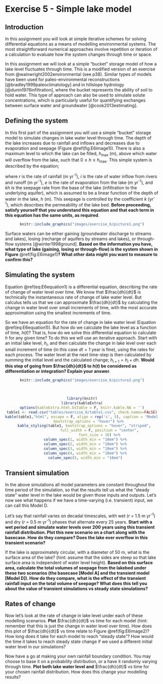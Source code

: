 # Exercise 5 - Simple lake model {#E6_1 .unnumbered}

## Introduction {#E6_2 .unnumbered}

In this assignment you will look at simple iterative schemes for solving differential equations as a means of modelling environmental systems. The most straightforward numerical approaches involve repetition or iteration of a calculation to evaluate how the system changes through time or space.

In this assignment we will look at a simple "bucket" storage model of how a lake level fluctuates through time. This is a modified version of an exercise from @wainwright2002environmental (see p38). Similar types of models have been used for paleo-environmental reconstructions [@bradley1999paleoclimatology] and in hillslope hydrology [@dunin1976infiltration], where the bucket represents the ability of soil to hold water. This type of approach can also be used to simulate solute concentrations, which is particularly useful for quantifying exchanges between surface water and groundwater [@cook2013estimating].

## Defining the system {#E6_3 .unnumbered}

In this first part of the assignment you will use a simple "bucket" storage model to simulate changes in lake water level through time. The depth of the lake increases due to rainfall and inflows and decreases due to evaporation and seepage (Figure \@ref(fig:E6image1)). There is also a maximum level to which the lake can be filled, $h_{\text{max}}$ (m), above which water will overflow from the lake, such that $0\le h\le h_{\text{max}}$. This simple system is described by the equation;

```{=tex}
\begin{equation}
\frac{dh}{dt}= r+i-e-kh
(\#eq:E6equation1)
\end{equation}
```
where $r$ is the rate of rainfall (m yr^-1^), $i$ is the rate of water inflow from rivers and runoff (m yr^-1^), $e$ is the rate of evaporation from the lake (m yr^-1^), and $kh$ is the seepage rate from the base of the lake (infiltration to the underlying aquifer), which is assumed to be a linear function of the depth of water in the lake, $h$ (m). This seepage is controlled by the coefficient $k$ (yr^-1^), which describes the permeability of the lake bed. **Before proceeding, satisfy yourself that you understand this equation and that each term in this equation has the same units, as required**.

<center>

```r
knitr::include_graphics("images/exercise_6/picture1.png")
```

</center>

Surface waters can be either gaining (groundwater discharge to streams and lakes), losing (recharge of aquifers by streams and lakes), or through-flow systems [@winter1998ground]. **Based on the information you have, what type of lake (gaining, losing or through-flow) is the system shown in Figure** \@ref(fig:E6image1)**? What other data might you want to measure to confirm this?**

## Simulating the system {#E6_4 .unnumbered}

Equation \@ref(eq:E6equation1) is a differential equation, describing the rate of change of water level over time. We know that $\frac{dh}{dt}$ is technically the instantaneous rate of change of lake water level. But calculus tells us that we can approximate $\frac{dh}{dt}$ by calculating the change in water level over small increments of time, with the most accurate approximation using the smallest increments of time.

So we have an equation for the rate of change in lake water level (Equation \@ref(eq:E6equation1)). But how do we calculate the lake level as a function of time, $h(t)$? That is, how do we solve this differential equation to calculate $h$ for any given time? To do this we will use an iterative approach. Start with an initial lake level, $h_{i}$, and then calculate the change in lake level over each small increment of time (in this case $dt = 1$ year is fine), using the rates for each process. The water level at the next time-step is then calculated by summing the initial level and the calculated change; $h_{i+1} = h_{i} + dh$. **Would this step of going from $\frac{dh}{dt}$ to $h(t)$ be considered as differentiation or integration? Explain your answer**.

<center>

```r
knitr::include_graphics("images/exercise_6/picture2.png")
```

</center>

<br>

<center>

```r
library(knitr)
library(kableExtra)
options(kableExtra.html.bsTable = F, knitr.kable.NA = '')
table1 <- read.csv("tables/exercise_6/table1.csv", check.names=FALSE)
kable(table1,"html", escape = F, align = rep('c', 5), caption = "Model parameters for lake level simulations shown in Figure 2.",
      bootstrap_options = "hover") %>%
  kable_styling(table1, bootstrap_options = "hover", "striped",
                full_width = F, position = "center",
                font_size = 16) %>%
   column_spec(1, width_min = "10em") %>%
   column_spec(2, width_min = "10em") %>%
   column_spec(3, width_min = "10em") %>%
   column_spec(4, width_min = "10em") %>%
   column_spec(5, width_min = "10em")
```

</center>

## Transient simulation {#E6_5 .unnumbered}

In the above simulations all model parameters are constant throughout the time period of the simulation, so that the results tell us what the "steady state" water level in the lake would be given those inputs and outputs. Let's now see what happens if we have a time-varying (i.e. transient) input, we can call this Model D.

Let's say that rainfall varies on decadal timescales, with wet ($r$ = 1.5 m yr^-1^) and dry ($r$ = 0.5 m yr^-1^) phases that alternate every 25 years. **Start with a wet period and simulate water levels over 200 years using this transient rainfall distribution. Plot this new scenario on a chart along with the basecase. How do they compare? Does the lake ever overflow in this transient scenario?**

If the lake is approximately circular, with a diameter of 50 m, what is the surface area of the lake? (hint: assume that the sides are steep so that lake surface area is independent of water level height). **Based on this surface area, calculate the total volumes of seepage from the lakebed under these two scenarios (the basecase [Model A] and the transient model [Model D]). How do they compare, what is the effect of the transient rainfall input on the total volume of seepage? What does this tell you about the value of transient simulations vs steady state simulations?**

## Rates of change {#E6_6 .unnumbered}

Now let's look at the rate of change in lake level under each of these modelling scenarios. **Plot** $\frac{dh}{dt}$ vs time for each model (hint: remember that this is just the change in water level over time). How does this plot of $\frac{dh}{dt}$ vs time relate to Figure \@ref(fig:E6image2)? How long does it take for each model to reach "steady state"? How would the time it takes to reach steady state change if we used a different initial water level in our simulations?

Now have a go at making your own rainfall boundary condition. You may choose to base it on a probability distribution, or a have it randomly varying through time. **Plot both lake water level and** $\frac{dh}{dt}$ vs time for your chosen rainfall distribution. How does this change your modelling results?
